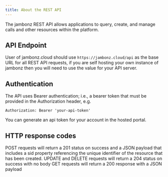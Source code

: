 ```yaml
---
title: About the REST API
---
```

The jambonz REST API allows applications to query, create, and manage calls and other resources within the platform.

## API Endpoint

User of jambonz.cloud should use `https://jambonz.cloud/api` as the base URL for all REST API requests, if you are self hosting your own instance of jambonz then you will need to use the value for your API server.

## Authentication

The API uses Bearer authentication; i.e., a bearer token that must be provided in the Authorization header, e.g.

`Authorization: Bearer 'your-api-token'`

You can generate an api token for your account in the hosted portal.

## HTTP response codes

  POST requests will return a 201 status on success and a JSON payload that includes a sid property referencing the unique identifier of the resource that has been created.
  UPDATE and DELETE requests will return a 204 status on success with no body
  GET requests will return a 200 response with a JSON payload